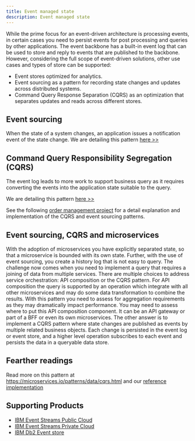 ```yaml
---
title: Event managed state
description: Event managed state
---
```


While the prime focus for an event-driven architecture is processing events, in certain cases you need to persist events for post processing and queries by other applications. The event backbone has a built-in event log that can be used to store and reply to events that are published to the backbone. However, considering the full scope of event-driven solutions, other use cases and types of store can be supported:

* Event stores optimized for analytics.
* Event sourcing as a pattern for recording state changes and updates across distributed systems.
* Command Query Response Separation (CQRS) as an optimization that separates updates and reads across different stores.


## Event sourcing

When the state of a system changes, an application issues a notification event of the state change. We are detailing this pattern [here >>](../design-patterns/event-sourcing.md) 

## Command Query Responsibility Segregation (CQRS)

The event log leads to more work to support business query as it requires converting the events into the application state suitable to the query.

We are detailing this pattern [here >>](../design-patterns/cqrs.md) 

See the following [order management project](https://github.com/ibm-cloud-architecture/refarch-kc-order-ms) for a detail explanation and implementation of the CQRS and event sourcing patterns.

## Event sourcing, CQRS and microservices

With the adoption of microservices you have explicitly separated state, so that a microservice is bounded with its own state. Further, with the use of event sourcing, you create a history log that is not easy to query. The challenge now comes when you need to implement a query that requires a joining of data from multiple services.
There are multiple choices to address service orchestration: API composition or the CQRS pattern. For API composition the query is supported by an operation which integrate with all other microservices and may do some data transformation to combine the results. With this pattern you need to assess for aggregation requirements as they may dramatically impact performance. You may need to assess where to put this API composition component. It can be an API gateway or part of a BFF or even its own microservices.
The other answer is to implement a CQRS pattern where state changes are published as events by multiple related business objects. Each change is persisted in the event log or event store, and a higher level operation subscribes to each event and persists the data in a queryable data store.

## Fearther readings

Read more on this pattern at https://microservices.io/patterns/data/cqrs.html and our [reference implementation](https://github.com/ibm-cloud-architecture/refarch-kc-order-ms)

## Supporting Products

* [IBM Event Streams Public Cloud](https://console.bluemix.net/catalog/services/event-streams)
* [IBM Event Streams Private Cloud](https://www.ibm.com/cloud/event-streams)
* [IBM Db2 Event store](https://www.ibm.com/products/db2-event-store)

